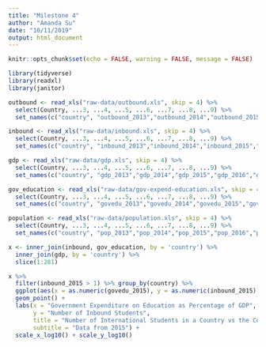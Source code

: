 ```yaml
---
title: "Milestone 4"
author: "Amanda Su"
date: "10/11/2019"
output: html_document
---
```


```r
knitr::opts_chunk$set(echo = FALSE, warning = FALSE, message = FALSE)

library(tidyverse)
library(readxl)
library(janitor)

outbound <- read_xls("raw-data/outbound.xls", skip = 4) %>% 
  select(Country, ...3, ...4, ...5, ...6, ...7, ...8, ...9) %>% 
  set_names(c("country", "outbound_2013","outbound_2014","outbound_2015","outbound_2016","outbound_2017","outbound_2018", "2019")) 

inbound <- read_xls("raw-data/inbound.xls", skip = 4) %>%
  select(Country, ...3, ...4, ...5, ...6, ...7, ...8, ...9) %>% 
  set_names(c("country", "inbound_2013","inbound_2014","inbound_2015","inbound_2016","inbound_2017","inbound_2018", "inbound_2019"))

gdp <- read_xls("raw-data/gdp.xls", skip = 4) %>%
  select(Country, ...3, ...4, ...5, ...6, ...7, ...8, ...9) %>% 
  set_names(c("country", "gdp_2013","gdp_2014","gdp_2015","gdp_2016","gdp_2017","gdp_2018", "gdp_2019"))

gov_education <- read_xls("raw-data/gov-expend-education.xls", skip = 4) %>%
  select(Country, ...3, ...4, ...5, ...6, ...7, ...8, ...9) %>% 
  set_names(c("country", "govedu_2013","govedu_2014","govedu_2015","govedu_2016","govedu_2017","govedu_2018", "govedu_2019"))

population <- read_xls("raw-data/population.xls", skip = 4) %>%
  select(Country, ...3, ...4, ...5, ...6, ...7, ...8, ...9) %>% 
  set_names(c("country", "pop_2013","pop_2014","pop_2015","pop_2016","pop_2017","pop_2018", "pop_2019"))

x <- inner_join(inbound, gov_education, by = 'country') %>% 
  inner_join(gdp, by = 'country') %>% 
  slice(1:281)

x %>% 
  filter(inbound_2015 > 1) %>% group_by(country) %>%
  ggplot(aes(x = as.numeric(govedu_2015), y = as.numeric(inbound_2015)), size = as.numeric(gdp_2015)) + 
  geom_point() + 
  labs(x = "Government Expenditure on Education as Percentage of GDP", 
       y = "Number of Inbound Students", 
       title = "Number of International Students in a Country vs the Country's Government \nExpenditure on Education as a Percentage of its GDP", 
       subtitle = "Data from 2015") + 
  scale_x_log10() + scale_y_log10()


```
